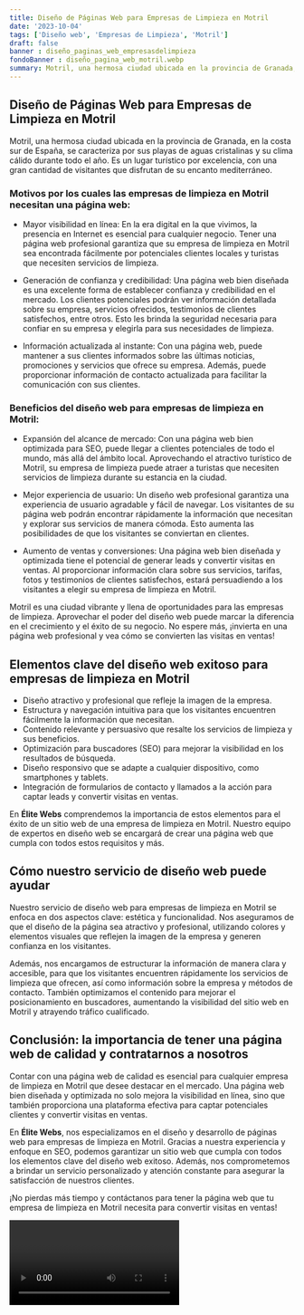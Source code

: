 ```yaml
---
title: Diseño de Páginas Web para Empresas de Limpieza en Motril
date: '2023-10-04'
tags: ['Diseño web', 'Empresas de Limpieza', 'Motril']
draft: false
banner : diseño_paginas_web_empresasdelimpieza
fondoBanner : diseño_pagina_web_motril.webp
summary: Motril, una hermosa ciudad ubicada en la provincia de Granada, en la costa sur de España, se caracteriza por sus playas de aguas cristalinas y su clima cálido durante todo el año. Es un lugar turístico por excelencia, con una gran cantidad de visitantes que disfrutan de su encanto mediterráneo.
---
```


## Diseño de Páginas Web para Empresas de Limpieza en Motril

Motril, una hermosa ciudad ubicada en la provincia de Granada, en la costa sur de España, se caracteriza por sus playas de aguas cristalinas y su clima cálido durante todo el año. Es un lugar turístico por excelencia, con una gran cantidad de visitantes que disfrutan de su encanto mediterráneo.

### Motivos por los cuales las empresas de limpieza en Motril necesitan una página web:

- Mayor visibilidad en línea: En la era digital en la que vivimos, la presencia en Internet es esencial para cualquier negocio. Tener una página web profesional garantiza que su empresa de limpieza en Motril sea encontrada fácilmente por potenciales clientes locales y turistas que necesiten servicios de limpieza.

- Generación de confianza y credibilidad: Una página web bien diseñada es una excelente forma de establecer confianza y credibilidad en el mercado. Los clientes potenciales podrán ver información detallada sobre su empresa, servicios ofrecidos, testimonios de clientes satisfechos, entre otros. Esto les brinda la seguridad necesaria para confiar en su empresa y elegirla para sus necesidades de limpieza.

- Información actualizada al instante: Con una página web, puede mantener a sus clientes informados sobre las últimas noticias, promociones y servicios que ofrece su empresa. Además, puede proporcionar información de contacto actualizada para facilitar la comunicación con sus clientes.

### Beneficios del diseño web para empresas de limpieza en Motril:

- Expansión del alcance de mercado: Con una página web bien optimizada para SEO, puede llegar a clientes potenciales de todo el mundo, más allá del ámbito local. Aprovechando el atractivo turístico de Motril, su empresa de limpieza puede atraer a turistas que necesiten servicios de limpieza durante su estancia en la ciudad.

- Mejor experiencia de usuario: Un diseño web profesional garantiza una experiencia de usuario agradable y fácil de navegar. Los visitantes de su página web podrán encontrar rápidamente la información que necesitan y explorar sus servicios de manera cómoda. Esto aumenta las posibilidades de que los visitantes se conviertan en clientes.

- Aumento de ventas y conversiones: Una página web bien diseñada y optimizada tiene el potencial de generar leads y convertir visitas en ventas. Al proporcionar información clara sobre sus servicios, tarifas, fotos y testimonios de clientes satisfechos, estará persuadiendo a los visitantes a elegir su empresa de limpieza en Motril.

Motril es una ciudad vibrante y llena de oportunidades para las empresas de limpieza. Aprovechar el poder del diseño web puede marcar la diferencia en el crecimiento y el éxito de su negocio. No espere más, ¡invierta en una página web profesional y vea cómo se convierten las visitas en ventas!

<GifSeo />

<Cta />

## Elementos clave del diseño web exitoso para empresas de limpieza en Motril

- Diseño atractivo y profesional que refleje la imagen de la empresa.
- Estructura y navegación intuitiva para que los visitantes encuentren fácilmente la información que necesitan.
- Contenido relevante y persuasivo que resalte los servicios de limpieza y sus beneficios.
- Optimización para buscadores (SEO) para mejorar la visibilidad en los resultados de búsqueda.
- Diseño responsivo que se adapte a cualquier dispositivo, como smartphones y tablets.
- Integración de formularios de contacto y llamados a la acción para captar leads y convertir visitas en ventas.

En **Élite Webs** comprendemos la importancia de estos elementos para el éxito de un sitio web de una empresa de limpieza en Motril. Nuestro equipo de expertos en diseño web se encargará de crear una página web que cumpla con todos estos requisitos y más.

## Cómo nuestro servicio de diseño web puede ayudar

Nuestro servicio de diseño web para empresas de limpieza en Motril se enfoca en dos aspectos clave: estética y funcionalidad. Nos aseguramos de que el diseño de la página sea atractivo y profesional, utilizando colores y elementos visuales que reflejen la imagen de la empresa y generen confianza en los visitantes.

Además, nos encargamos de estructurar la información de manera clara y accesible, para que los visitantes encuentren rápidamente los servicios de limpieza que ofrecen, así como información sobre la empresa y métodos de contacto. También optimizamos el contenido para mejorar el posicionamiento en buscadores, aumentando la visibilidad del sitio web en Motril y atrayendo tráfico cualificado.

## Conclusión: la importancia de tener una página web de calidad y contratarnos a nosotros

Contar con una página web de calidad es esencial para cualquier empresa de limpieza en Motril que desee destacar en el mercado. Una página web bien diseñada y optimizada no solo mejora la visibilidad en línea, sino que también proporciona una plataforma efectiva para captar potenciales clientes y convertir visitas en ventas.

En **Élite Webs**, nos especializamos en el diseño y desarrollo de páginas web para empresas de limpieza en Motril. Gracias a nuestra experiencia y enfoque en SEO, podemos garantizar un sitio web que cumpla con todos los elementos clave del diseño web exitoso. Además, nos comprometemos a brindar un servicio personalizado y atención constante para asegurar la satisfacción de nuestros clientes.

¡No pierdas más tiempo y contáctanos para tener la página web que tu empresa de limpieza en Motril necesita para convertir visitas en ventas!

<Video />

<CtaBot job='Empresas de Limpieza' city='Motril'/>

<Gmaps query='Motril+españa+maps' />